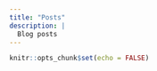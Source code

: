 ```yaml
---
title: "Posts"
description: |
  Blog posts
---
```


```r
knitr::opts_chunk$set(echo = FALSE)
```

